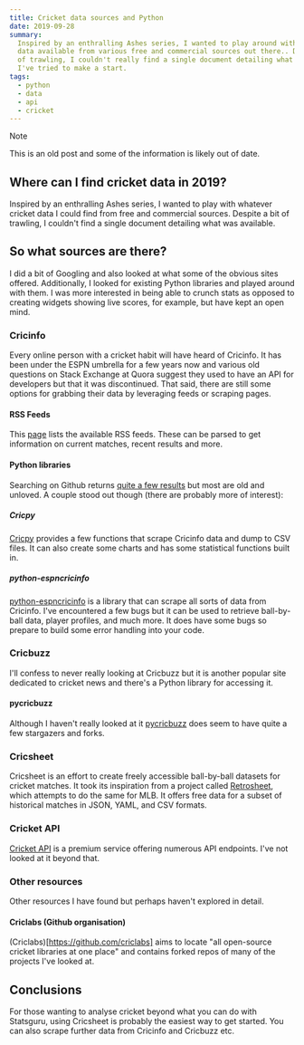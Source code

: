 ```yaml
---
title: Cricket data sources and Python
date: 2019-09-28
summary:
  Inspired by an enthralling Ashes series, I wanted to play around with cricket
  data available from various free and commercial sources out there.. Despite a bit
  of trawling, I couldn't really find a single document detailing what was available.
  I've tried to make a start.
tags:
  - python
  - data
  - api
  - cricket
---
```


> [!NOTE]
> This is an old post and some of the information is likely out of date.

## Where can I find cricket data in 2019?

Inspired by an enthralling Ashes series, I wanted to play with whatever cricket data I could find from free and commercial sources. Despite a bit of trawling, I couldn't find a single document detailing what was available.

## So what sources are there?

I did a bit of Googling and also looked at what some of the obvious sites offered. Additionally, I looked for existing Python libraries and played around with them. I was more interested in being able to crunch stats as opposed to creating widgets showing live scores, for example, but have kept an open mind.

### Cricinfo

Every online person with a cricket habit will have heard of Cricinfo. It has been under the ESPN umbrella for a few years now and various old questions on Stack Exchange at Quora suggest they used to have an API for developers but that it was discontinued. That said, there are still some options for grabbing their data by leveraging feeds or scraping pages.

#### RSS Feeds

This [page](http://www.espncricinfo.com/ci/content/rss/feeds_rss_cricket.html) lists the available RSS feeds. These can be parsed to get information on current matches, recent results and more.

#### Python libraries

Searching on Github returns [quite a few results](https://github.com/search?l=Python&q=cricinfo&type=Repositories) but most are old and unloved. A couple stood out though (there are probably more of interest):

##### Cricpy

[Cricpy](https://github.com/tvganesh/cricpy) provides a few functions that scrape Cricinfo data and dump to CSV files. It can also create some charts and has some statistical functions built in.

##### python-espncricinfo

[python-espncricinfo](https://github.com/outside-edge/python-espncricinfo)
is a library that can scrape all sorts of data from Cricinfo. I've encountered a few bugs but it can be used to retrieve ball-by-ball data, player profiles, and much more. It does have some bugs so prepare to build some error handling into your code.

### Cricbuzz

I'll confess to never really looking at Cricbuzz but it is another popular site dedicated to cricket news and there's a Python library for accessing it.

#### pycricbuzz

Although I haven't really looked at it [pycricbuzz](https://github.com/codophobia/pycricbuzz)
does seem to have quite a few stargazers and forks.

### Cricsheet

Cricsheet is an effort to create freely accessible ball-by-ball datasets for cricket matches. It took its inspiration from a project called [Retrosheet](https://www.retrosheet.org/), which attempts to do the same for MLB. It offers free data for a subset of historical matches in JSON, YAML, and CSV formats.

### Cricket API

[Cricket API](https://www.cricketapi.com/) is a premium service offering numerous API endpoints. I've not looked at it beyond that.

### Other resources

Other resources I have found but perhaps haven't explored in detail.

#### Criclabs (Github organisation)

(Criclabs)[https://github.com/criclabs] aims to locate "all open-source cricket libraries at one place" and contains forked repos of many of the projects I've looked at.

## Conclusions

For those wanting to analyse cricket beyond what you can do with Statsguru, using Cricsheet is probably the easiest way to get started. You can also scrape further data from Cricinfo and Cricbuzz etc.
